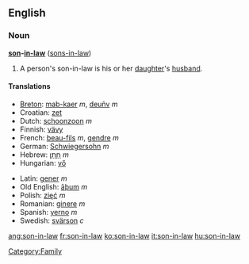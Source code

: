 ==English==
===Noun===
'''[[son]]-[[in-law]]''' ([[sons-in-law]])

# A person's son-in-law is his or her [[daughter]]'s [[husband]].

====Translations====
{{top}}
*[[Breton]]: [[mab-kaer]] ''m'', [[deuñv]] ''m''
*Croatian: [[zet]]
*Dutch: [[schoonzoon]] ''m''
*Finnish: [[vävy]]
*French: [[beau-fils]] ''m'', [[gendre]] ''m''
*German: [[Schwiegersohn]] ''m''
*Hebrew: [[חתן|חָתָן]] ''m''
*Hungarian: [[vő]]
{{mid}}
*Latin: [[gener]] ''m''
*Old English: [[aþum|āþum]] ''m''
*Polish: [[zięć]] ''m''
*Romanian: [[ginere]] ''m''
*Spanish: [[yerno]] ''m''
*Swedish: [[svärson]] ''c''
{{bottom}}

[[Category:Family]]

[[ang:son-in-law]]
[[fr:son-in-law]]
[[ko:son-in-law]]
[[it:son-in-law]]
[[hu:son-in-law]]